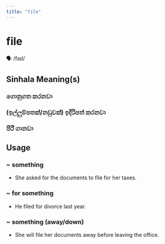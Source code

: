 ```yaml
---
title: "file"
---
```


# file

🗣️ /faɪl/

## Sinhala Meaning(s)

### ගොනුගත කරනවා
### (ඉල්ලුම්පතක්/නඩුවක්) ඉදිරිපත් කරනවා
### පීරී ගානවා

## Usage

### ~ something

- She asked for the documents to file for her taxes.


### ~ for something

- He filed for divorce last year.


### ~ something (away/down)

- She will file her documents away before leaving the office.

